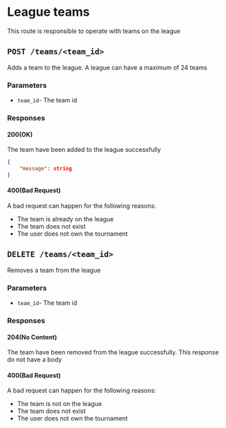 # League teams

This route is responsible to operate with teams on the league

## `POST /teams/<team_id>`

Adds a team to the league.
A league can have a maximum of 24 teams

### Parameters

- `team_id`- The team id

### Responses

#### 200(OK)

The team have been added to the league successfully

```json
{
    "message": string
}
```

#### 400(Bad Request)

A bad request can happen for the following reasons:

- The team is already on the league
- The team does not exist
- The user does not own the tournament

## `DELETE /teams/<team_id>`

Removes a team from the league

### Parameters

- `team_id`- The team id

### Responses

#### 204(No Content)

The team have been removed from the league successfully. This response do not have a body

#### 400(Bad Request)

A bad request can happen for the following reasons:

- The team is not on the league
- The team does not exist
- The user does not own the tournament
